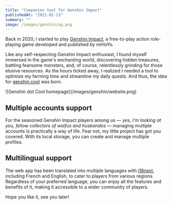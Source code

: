 ```yaml
---
title: "Companion tool for Genshin Impact"
publishedAt: "2021-02-13"
summary: ""
image: /images/genshin/og.png
---
```


<Inner>

<MainLink href="https://genshin-vdesdoigts.vercel.app/" label="genshin.cool" />

Back in 2020, I started to play [Genshin Impact](https://genshin.hoyoverse.com/fr/), a free-to-play action role-playing game developed and published by miHoYo.

Like any self-respecting Genshin Impact enthusiast, I found myself immersed in the game's enchanting world, discovering hidden treasures, battling fearsome monsters, and, of course, relentlessly grinding for those elusive resources. As the hours ticked away, I realized I needed a tool to optimize my farming time and streamline my daily quests. And thus, the idea for [genshin.cool](https://genshin-vdesdoigts.vercel.app/) was born.

</Inner>

<LargeInner>
  ![Genshin dot Cool homepage](/images/genshin/website.png)
</LargeInner>

<Inner>

## Multiple accounts support

For the seasoned Genshin Impact players among us — _yes, I'm looking at you, fellow collectors of waifus and husbandos_ — managing multiple accounts is practically a way of life. Fear not, my little project has got you covered. With its local storage, you can create and manage multiple profiles.

## Multilingual support

The web app has been translated into multiple languages with [i18next](https://www.i18next.com/), including French and English, to cater to players from various regions. Regardless of your preferred language, you can enjoy all the features and benefits of it, making it accessible to a wider community of players.

Hope you like it, see you later!

</Inner>
